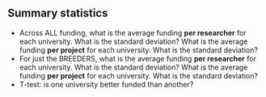 ## Summary statistics
* Across ALL funding, what is the average funding **per researcher** for each university. What is the standard deviation? What is the average funding **per project** for each university. What is the standard deviation?
* For just the BREEDERS, what is the average funding **per researcher** for each university. What is the standard deviation? What is the average funding **per project** for each university. What is the standard deviation?
* T-test: is one university better funded than another? 